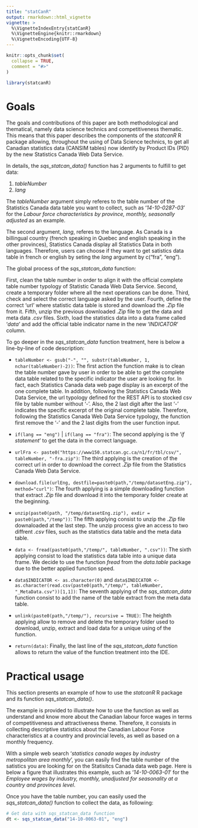 ```yaml
---
title: "statCanR"
output: rmarkdown::html_vignette
vignette: >
  %\VignetteIndexEntry{statCanR}
  %\VignetteEngine{knitr::rmarkdown}
  %\VignetteEncoding{UTF-8}
---
```


```r
knitr::opts_chunk$set(
  collapse = TRUE,
  comment = "#>"
)
```

```r
library(statcanR)
```

# Goals 

The goals and contributions of this paper are both methodological and thematical, namely data science technics and competitiveness thematic. This means that this paper describes the components of the _statcanR_  R package allowing, throughout the using of Data Science technics, to get all Canadian statistics data (CANSIM tables) now identify by Product IDs (PID) by the new Statistics Canada Web Data Service.

In details, the _sqs_statcan_data()_ function has 2 arguments to fulfill to get data:   
  
  1. _tableNumber_
  2. _lang_
  
  
The _tableNumber_ argument simply referes to the table number of the Statistics Canada data table you want to collect, such as '_14-10-0287-03_' for the _Labour force characteristics by province, monthly, seasonally adjusted_ as an example.

The second argument, _lang_, referes to the language. As Canada is a billingual country (french speaking in Quebec and english speaking in the other provinces), Statistics Canada display all Statistics Data in both languages. Therefore, users can choose if they want to get satistics data table in french or english by seting the _lang_ argument by c("fra", "eng").

The global process of the _sqs_statcan_data_ function:

First, clean the table number in order to align it with the official complete table number typology of Statistic Canada Web Data Service. Second, create a temporary folder where all the next operations can be done. Third, check and select the correct language asked by the user. Fourth, define the correct 'url' where statistic data table is stored and download the _.Zip_ file from it. Fifth, unzip the previous downloaded _.Zip_ file to get the data and meta data _.csv_ files. Sixth, load the statistics data into a data frame called '_data_' and add the official table indicator name in the new '_INDICATOR_' column.         
  

To go deeper in the _sqs_statcan_data_ function treatment, here is below a line-by-line of code description:   
  
  - `tableNumber <- gsub("-", "", substr(tableNumber, 1, nchar(tableNumber)-2))`:
  The first action the function make is to clean the table number gave by user in order to be able to get the complete data table related to the specific indicator the user are looking for. In fact, each Statistics Canada data web page display is an excerpt of the one complete table.
  In addition, following the Statistics Canada Web Data Service, the url typology defined for the REST API is to stocked csv file by table number without '-'. Also, the 2 last digit after the last '-' indicates the specific excerpt of the original complete table.
  Therefore, following the Statistics Canada Web Data Service typology, the function first remove the '-' and the 2 last digits from the user function input.

  - `if(lang == "eng")` | `if(lang == "fra")`:
  The second applying is the '_if statement_' to get the data in the correct language.

  - `urlFra <- paste0("https://www150.statcan.gc.ca/n1/fr/tbl/csv/", tableNumber, "-fra.zip")`:
  The third applying is the creation of the correct url in order to download the correct _.Zip_ file from the Statistics Canada Web Data Service.   
  
  - `download.file(urlEng, destfile=paste0(path,"/temp/datasetEng.zip"), method="curl")`:
  The fourth applying is a simple downloading function that extract _.Zip_ file and download it into the temporary folder create at the beginning. 
  
  - `unzip(paste0(path, "/temp/datasetEng.zip"), exdir = paste0(path,"/temp"))`:
  The fifth applying consist to unzip the _.Zip_ file downaloaded at the last step. The unzip process give an access to two diffrent _.csv_ files, such as the statistics data table and the meta data table.
    
  - `data <- fread(paste0(path,"/temp/", tableNumber, ".csv"))`:
  The sixth applying consist to load the statistics data table into a unique data frame. We decide to use the function _fread_ from the _data.table_ package due to the better applied function speed.   
    
  - `data$INDICATOR <- as.character(0)` and `data$INDICATOR <- as.character(read.csv(paste0(path,"/temp/", tableNumber, "_MetaData.csv"))[1,1])`:
  The seventh applying of the _sqs_statcan_data_ function consist to add the name of the table extract from the meta data table. 
  
  - `unlink(paste0(path,"/temp/"), recursive = TRUE)`:
  The heighth applying allow to remove and delete the temporary folder used to download, unzip, extract and load data for a unique using of the function.
  
  - `return(data)`:
  Finally, the last line of the _sqs_statcan_data_ function allows to return the value of the function treatment into the IDE.



# Practical usage

This section presents an example of how to use the _statcanR_ R package and its function _sqs_statcan_data()_.    
  

The example is provided to illustrate how to use the function as well as understand and know more about the Canadian labour force wages in terms of competitiveness and attractiveness theme. Therefore, it consists in collecting descriptive statistics about the Canadian Labour Force characteristics at a country and provincial levels, as well as based on a monthly frequency.  

With a simple web search '_statistics canada wages by industry metropolitan area monthly_', you can easily find the table number of the satistics you are looking for on the Statisitcs Canada data web page. Here is below a figure that illustrates this example, such as '_14-10-0063-01_' for the _Employee wages by industry, monthly, unadjusted for seasonality at a country and provinces level_.

Once you have the table number, you can easily used the _sqs_statcan_data()_ function to collect the data, as following:  
  
```r
# Get data with sqs_statcan_data function
dt <- sqs_statcan_data("14-10-0063-01", "eng")
```
